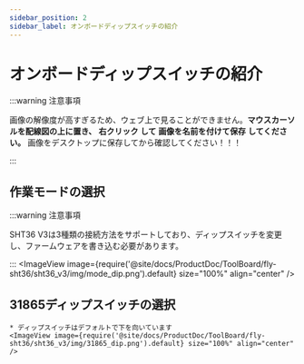 ```yaml
---
sidebar_position: 2
sidebar_label: オンボードディップスイッチの紹介
---
```




# オンボードディップスイッチの紹介

:::warning 注意事項

画像の解像度が高すぎるため、ウェブ上で見ることができません。**マウスカーソルを配線図の上に置き、** **右クリック** **して** **画像を名前を付けて保存** **してください。** 画像をデスクトップに保存してから確認してください！！！

:::


## 作業モードの選択

:::warning 注意事項

SHT36 V3は3種類の接続方法をサポートしており、ディップスイッチを変更し、ファームウェアを書き込む必要があります。

:::
    <ImageView image={require('@site/docs/ProductDoc/ToolBoard/fly-sht36/sht36_v3/img/mode_dip.png').default} size="100%" align="center" />

## 31865ディップスイッチの選択

    * ディップスイッチはデフォルトで下を向いています
    <ImageView image={require('@site/docs/ProductDoc/ToolBoard/fly-sht36/sht36_v3/img/31865_dip.png').default} size="100%" align="center" />